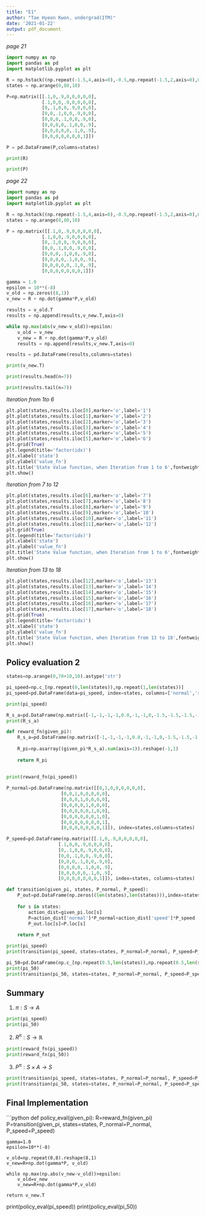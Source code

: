 ```yaml
---
title: "E1"
author: "Tae Hyeon Kwon, undergrad(ITM)"
date: '2021-01-22'
output: pdf_document
---
```

*page 21*
```python
import numpy as np
import pandas as pd
import matplotlib.pyplot as plt

R = np.hstack((np.repeat(-1.5,4,axis=0),-0.5,np.repeat(-1.5,2,axis=0),0)).reshape(-1,1).T
states = np.arange(0,80,10)

P=np.matrix([[.1,0,.9,0,0,0,0,0],
             [.1,0,0,.9,0,0,0,0],
             [0,.1,0,0,.9,0,0,0],
             [0,0,.1,0,0,.9,0,0],
             [0,0,0,.1,0,0,.9,0],
             [0,0,0,0,.1,0,0,.9],
             [0,0,0,0,0,.1,0,.9],
             [0,0,0,0,0,0,0,1]])

P = pd.DataFrame(P,columns=states)

print(R)

print(P)
```

\newpage
*page 22*
```python
import numpy as np
import pandas as pd
import matplotlib.pyplot as plt

R = np.hstack((np.repeat(-1.5,4,axis=0),-0.5,np.repeat(-1.5,2,axis=0),0)).reshape(-1,1)
states = np.arange(0,80,10)

P = np.matrix([[.1,0,.9,0,0,0,0,0],
             [.1,0,0,.9,0,0,0,0],
             [0,.1,0,0,.9,0,0,0],
             [0,0,.1,0,0,.9,0,0],
             [0,0,0,.1,0,0,.9,0],
             [0,0,0,0,.1,0,0,.9],
             [0,0,0,0,0,.1,0,.9],
             [0,0,0,0,0,0,0,1]])

gamma = 1.0
epsilon = 10**(-8)
v_old = np.zeros((8,1))
v_new = R + np.dot(gamma*P,v_old)

results = v_old.T
results = np.append(results,v_new.T,axis=0)

while np.max(abs(v_new-v_old))>epsilon:
    v_old = v_new
    v_new = R + np.dot(gamma*P,v_old)
    results = np.append(results,v_new.T,axis=0)

results = pd.DataFrame(results,columns=states)

print(v_new.T)

print(results.head(n=7))

print(results.tail(n=7))
```

\newpage
*Iteration from 1to 6*
```python
plt.plot(states,results.iloc[0],marker='o',label='1')
plt.plot(states,results.iloc[1],marker='o',label='2')
plt.plot(states,results.iloc[2],marker='o',label='3')
plt.plot(states,results.iloc[3],marker='o',label='4')
plt.plot(states,results.iloc[4],marker='o',label='5')
plt.plot(states,results.iloc[5],marker='o',label='6')
plt.grid(True)
plt.legend(title='factor(idx)')
plt.xlabel('state')
plt.ylabel('value_fn')
plt.title('State Value function, when Iteration from 1 to 6',fontweight='bold')
plt.show()

```

\newpage
*Iteration from 7 to 12*
```python
plt.plot(states,results.iloc[6],marker='o',label='7')
plt.plot(states,results.iloc[7],marker='o',label='8')
plt.plot(states,results.iloc[8],marker='o',label='9')
plt.plot(states,results.iloc[9],marker='o',label='10')
plt.plot(states,results.iloc[10],marker='o',label='11')
plt.plot(states,results.iloc[11],marker='o',label='12')
plt.grid(True)
plt.legend(title='factor(idx)')
plt.xlabel('state')
plt.ylabel('value_fn')
plt.title('State Value function, when Iteration from 1 to 6',fontweight='bold')
plt.show()
```

\newpage
*Iteration from 13 to 18*
```python
plt.plot(states,results.iloc[12],marker='o',label='13')
plt.plot(states,results.iloc[13],marker='o',label='14')
plt.plot(states,results.iloc[14],marker='o',label='15')
plt.plot(states,results.iloc[15],marker='o',label='16')
plt.plot(states,results.iloc[16],marker='o',label='17')
plt.plot(states,results.iloc[17],marker='o',label='18')
plt.grid(True)
plt.legend(title='factor(idx)')
plt.xlabel('state')
plt.ylabel('value_fn')
plt.title('State Value function, when Iteration from 13 to 18',fontweight='bold')
plt.show()
```

\newpage
## Policy evaluation 2
```python
states=np.arange(0,70+10,10).astype('str')

pi_speed=np.c_[np.repeat(0,len(states)),np.repeat(1,len(states))]
pi_speed=pd.DataFrame(data=pi_speed, index=states, columns=['normal','speed'])

print(pi_speed)

R_s_a=pd.DataFrame(np.matrix([-1,-1,-1,-1,0.0,-1,-1,0,-1.5,-1.5,-1.5,-1.5,-0.5,-1.5,-1.5,0]).reshape(len(states),2,order='F'),columns=['normal','speed'],index=states)
print(R_s_a)

def reward_fn(given_pi):
    R_s_a=pd.DataFrame(np.matrix([-1,-1,-1,-1,0.0,-1,-1,0,-1.5,-1.5,-1.5,-1.5,-0.5,-1.5,-1.5,0]).reshape(len(states),2,order='F'),columns=['normal','speed'],index=states)
    
    R_pi=np.asarray((given_pi*R_s_a).sum(axis=1)).reshape(-1,1)
    
    return R_pi
    
    
print(reward_fn(pi_speed))
```

```python
P_normal=pd.DataFrame(np.matrix([[0,1,0,0,0,0,0,0],
                    [0,0,1,0,0,0,0,0],
                    [0,0,0,1,0,0,0,0],
                    [0,0,0,0,1,0,0,0],
                    [0,0,0,0,0,1,0,0],
                    [0,0,0,0,0,0,1,0],
                    [0,0,0,0,0,0,0,1],
                    [0,0,0,0,0,0,0,1]]), index=states,columns=states)

P_speed=pd.DataFrame(np.matrix([[.1,0,.9,0,0,0,0,0],
                   [.1,0,0,.9,0,0,0,0],
                   [0,.1,0,0,.9,0,0,0],
                   [0,0,.1,0,0,.9,0,0],
                   [0,0,0,.1,0,0,.9,0],
                   [0,0,0,0,.1,0,0,.9],
                   [0,0,0,0,0,.1,0,.9],
                   [0,0,0,0,0,0,0,1]]), index=states, columns=states)

def transition(given_pi, states, P_normal, P_speed):
    P_out=pd.DataFrame(np.zeros((len(states),len(states))),index=states, columns=states)
    
    for s in states:
        action_dist=given_pi.loc[s]
        P=action_dist['normal']*P_normal+action_dist['speed']*P_speed
        P_out.loc[s]=P.loc[s]
        
    return P_out
```

\newpage



```python
print(pi_speed)
print(transition(pi_speed, states=states, P_normal=P_normal, P_speed=P_speed))

pi_50=pd.DataFrame(np.c_[np.repeat(0.5,len(states)),np.repeat(0.5,len(states))], index=states, columns=['normal','speed'])
print(pi_50)
print(transition(pi_50, states=states, P_normal=P_normal, P_speed=P_speed))
```

\newpage

## Summary

1) $\pi:S→A$

```python
print(pi_speed)
print(pi_50)
```

2) $R^{\pi}:S→\mathbb{R}$

```python
print(reward_fn(pi_speed))
print(reward_fn(pi_50))
```

3) $P^{\pi}:S×A→S$

```python
print(transition(pi_speed, states=states, P_normal=P_normal, P_speed=P_speed))
print(transition(pi_50, states=states, P_normal=P_normal, P_speed=P_speed))
```

\newpage

## Final Implementation

```python
def policy_eval(given_pi):
    R=reward_fn(given_pi)
    P=transition(given_pi, states=states, P_normal=P_normal, P_speed=P_speed)
    
    gamma=1.0
    epsilon=10**(-8)
    
    v_old=np.repeat(0,8).reshape(8,1)
    v_new=R+np.dot(gamma*P, v_old)
    
    while np.max(np.abs(v_new-v_old))>epsilon:
        v_old=v_new
        v_new=R+np.dot(gamma*P,v_old)
        
    return v_new.T
print(policy_eval(pi_speed))
print(policy_eval(pi_50))
